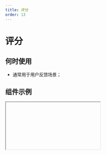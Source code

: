 ```yaml
---
title: 评分
order: 13
---
```


# 评分

## 何时使用

- 通常用于用户反馈场景；

## 组件示例


<Iframe url="https://www.aliwork.com/developer/rate-field-v2?isRenderNav=false" />

## 组件属性


<AttrTable
  dataSource={[
    {
      attr: '标题',
      code: 'label',
      type: 'String',
      demo: '评分',
      dafault: '',
      desc: '',
    },
    {
      attr: '默认值',
      code: 'fieldData',
      type: 'Object',
      demo: '{value: 3}',
      dafault: '',
      desc: '',
    },
    {
      attr: '标题位置',
      code: 'labelAlign',
      type: 'String',
      demo: '"left"',
      dafault: '',
      desc: '可选值："left", "top", "inset"',
    },
    {
      attr: '标题宽度',
      code: 'labelColSpan',
      type: 'Number',
      demo: '4',
      dafault: '',
      desc: '',
    },
    {
      attr: '标题偏移',
      code: 'labelColOffset',
      type: 'Number',
      demo: '0',
      dafault: '',
      desc: '',
    },
    {
      attr: '内容宽度',
      code: 'wrapperColSpan',
      type: 'Number',
      demo: '0',
      dafault: '',
      desc: '',
    },
    {
      attr: '内容偏移',
      code: 'wrapperColOffset',
      type: 'Number',
      demo: '0',
      dafault: '',
      desc: '',
    },
    {
      attr: '标题对齐',
      code: 'labelTextAlign',
      type: 'String',
      demo: '"left"',
      dafault: '',
      desc: '可选值："left", "right"',
    },
    {
      attr: '提示文字',
      code: 'placeholder',
      type: 'String',
      demo: '"请选择评分"',
      dafault: '',
      desc: '',
    },
    {
      attr: '描述信息',
      code: 'tips',
      type: 'String',
      demo: '这是一段描述信息',
      dafault: '',
      desc: '',
    },
    {
      attr: '尺寸',
      code: 'size',
      type: 'String',
      demo: '"small"',
      dafault: '',
      desc: '可选值："small", "medium", "large"',
    },
    {
      attr: '评分总数',
      code: 'count',
      type: 'Number',
      demo: '5',
      dafault: '',
      desc: '',
    },
    {
      attr: '半星评分',
      code: 'allowHalf',
      type: 'Boolean',
      demo: 'false',
      dafault: '',
      desc: '可选值 true/false',
    },
    {
      attr: '显示 grade',
      code: 'showGrade',
      type: 'Boolean',
      demo: 'false',
      dafault: '',
      desc: '可选值 true/false',
    },
    {
      attr: '状态',
      code: 'behavior',
      type: 'String',
      demo: '{fieldBehavior: "NORMAL"}',
      dafault: '',
      desc: 'fieldBehavior 可选值："NORMAL", "DISABLED", "READONLY", "HIDDEN"',
    },
    {
      attr: '校验',
      code: 'validation',
      type: 'Array',
      demo: '[{type:"required"}] ',
      dafault: '',
      desc: '可选值：{type:"required"}, {type: "customValidate", message: "评分在 5 到 10 分之间", param: "function validateRule(value) { return value >= 5; }"}',
    },
    {
      attr: '用户点击评分时触发的回调',
      code: 'onChange',
      type: 'Function',
      demo: 'function onChange({ value }) { console.log(value); } }',
      dafault: '',
      desc: '',
    },
    {
      attr: '用户 hover 评分时触发的回调',
      code: 'onHoverChange',
      type: 'Function',
      demo: ' function onHoverChange(value) { console.log(value); } ',
      dafault: '',
      desc: '',
    },
  ]}
/>
